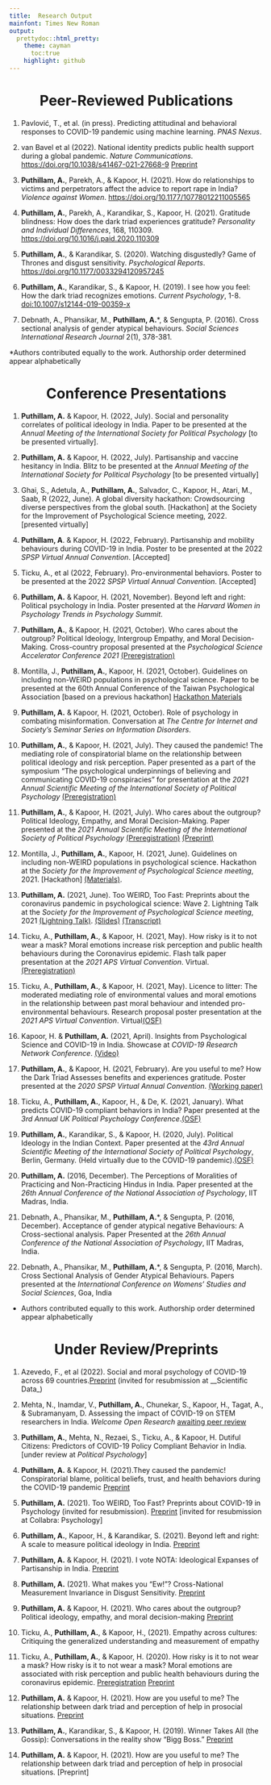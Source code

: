 ```yaml
---
title:  Research Output 
mainfont: Times New Roman
output:
  prettydoc::html_pretty:
    theme: cayman
      toc:true
    highlight: github
---
```


<center> <h1>Peer-Reviewed Publications </h1></center>

1. Pavlović, T., et al. (in press). Predicting attitudinal and behavioral responses to COVID-19 pandemic using machine learning. _PNAS Nexus_.

2. van Bavel et al (2022). National identity predicts public health support during a global pandemic. _Nature Communications_. [https://doi.org/10.1038/s41467-021-27668-9](https://doi.org/10.1038/s41467-021-27668-9) [Preprint](https://psyarxiv.com/ydt95)

3. **Puthillam, A.**, Parekh, A., & Kapoor, H. (2021). How do relationships to victims and perpetrators affect the advice to report rape in India? _Violence against Women_. [https://doi.org/10.1177/10778012211005565](https://doi.org/10.1177/10778012211005565)

4. **Puthillam, A.**, Parekh, A., Karandikar, S., Kapoor, H. (2021). Gratitude blindness: How does the dark triad experiences gratitude? _Personality and Individual Differences_, 168, 110309. [https://doi.org/10.1016/j.paid.2020.110309](https://doi.org/10.1016/j.paid.2020.110309)

5. **Puthillam, A.**, & Karandikar, S. (2020). Watching disgustedly? Game of Thrones and disgust sensitivity. _Psychological Reports_. [https://doi.org/10.1177/0033294120957245](https://doi.org/10.1177/0033294120957245)

6. **Puthillam, A.**, Karandikar, S., & Kapoor, H. (2019). I see how you feel: How the dark triad recognizes emotions. _Current Psychology_, 1-8. [doi:10.1007/s12144-019-00359-x](doi:10.1007/s12144-019-00359-x)

7. Debnath, A., Phansikar, M., **Puthillam, A.***, & Sengupta, P. (2016). Cross sectional analysis of gender atypical behaviours. _Social Sciences International Research Journal_ 2(1), 378-381.

*Authors contributed equally to the work. Authorship order determined appear alphabetically

<center> <h1> Conference Presentations </h1></center>

1. **Puthillam, A.** & Kapoor, H. (2022, July). Social and personality correlates of political ideology in India. Paper to be presented at the _Annual Meeting of the International Society for Political Psychology_ [to be presented virtually].

2. **Puthillam, A.** & Kapoor, H. (2022, July). Partisanship and vaccine hesitancy in India. Blitz to be presented at the _Annual Meeting of the International Society for Political Psychology_ [to be presented virtually]

3. Ghai, S., Adetula, A., **Puthillam, A.**, Salvador, C., Kapoor, H., Atari, M., Saab, R (2022, June). A global diversity hackathon: Crowdsourcing diverse perspectives from the global south. [Hackathon] at the Society for the Improvement of Psychological Science meeting, 2022. [presented virtually] 

4. **Puthillam, A**. & Kapoor, H. (2022, February). Partisanship and mobility behaviours during COVID-19 in India. Poster to be presented at the 2022 _SPSP Virtual Annual Convention_. [Accepted]

5. Ticku, A., et al (2022, February). Pro-environmental behaviors. Poster to be presented at the 2022 _SPSP Virtual Annual Convention_. [Accepted]

6. **Puthillam, A.** & Kapoor, H. (2021, November). Beyond left and right: Political psychology in India. Poster presented at the _Harvard Women in Psychology Trends in Psychology Summit_.

7. **Puthillam, A.**, & Kapoor, H. (2021, October). Who cares about the outgroup? Political Ideology, Intergroup Empathy, and Moral Decision-Making. Cross-country proposal presented at the _Psychological Science Accelerator Conference 2021_ [(Preregistration)](https://osf.io/sfh93)

8. Montilla, J., **Puthillam, A.**, Kapoor, H. (2021, October). Guidelines on including non-WEIRD populations in psychological science. Paper to be presented at the 60th Annual Conference of the Taiwan Psychological Association [based on a previous hackathon] [Hackathon Materials](https://osf.io/vm3sd/) 

9. **Puthillam, A.** & Kapoor, H. (2021, October). Role of psychology in combating misinformation. Conversation at _The Centre for Internet and Society’s Seminar Series on Information Disorders_.


10. **Puthillam, A.**, & Kapoor, H. (2021, July). They caused the pandemic! The mediating role of conspiratorial blame on the relationship between political ideology and risk perception. Paper presented as a part of the symposium “The psychological underpinnings of believing and communicating COVID-19 conspiracies” for presentation at the _2021 Annual Scientific Meeting of the International Society of Political Psychology_ [(Preregistration)](https://osf.io/td39c/)

11. **Puthillam, A.**, & Kapoor, H. (2021, July). Who cares about the outgroup? Political Ideology, Empathy, and Moral Decision-Making. Paper presented at the _2021 Annual Scientific Meeting of the International Society of Political Psychology_ [(Preregistration)](https://osf.io/sfh93) [(Preprint)](https://psyarxiv.com/4es5u/)

12. Montilla, J., **Puthillam, A.**, Kapoor, H. (2021, June). Guidelines on including non-WEIRD populations in psychological science. Hackathon at the _Society for the Improvement of Psychological Science meeting_, 2021. [Hackathon] [(Materials)](https://osf.io/vm3sd/).

13. **Puthillam, A.** (2021, June). Too WEIRD, Too Fast: Preprints about the coronavirus pandemic in psychological science: Wave 2. Lightning Talk at the _Society for the Improvement of Psychological Science meeting_, 2021 [(Lightning Talk)](https://osf.io/j5x87/). [(Slides)](https://mfr.osf.io/render?url=https://osf.io/ut647/?direct%26mode=render%26action=download%26mode=render) [(Transcript)](https://mfr.osf.io/render?url=https://osf.io/k3txa/?direct%26mode=render%26action=download%26mode=render)

14. Ticku, A., **Puthillam, A.**, & Kapoor, H. (2021, May). How risky is it to not wear a mask? Moral emotions increase risk perception and public health behaviours during the Coronavirus epidemic. Flash talk paper presentation at the _2021 APS Virtual Convention_. Virtual. [(Preregistration)](https://mfr.osf.io/render?url=https://osf.io/k3txa/?direct%26mode=render%26action=download%26mode=render)

15. Ticku, A., **Puthillam, A.**, & Kapoor, H. (2021, May). Licence to litter: The moderated mediating role of environmental values and moral emotions in the relationship between past moral behaviour and intended pro-environmental behaviours. Research proposal poster presentation at the _2021 APS Virtual Convention_. Virtual[(OSF)](https://mfr.osf.io/render?url=https://osf.io/k3txa/?direct%26mode=render%26action=download%26mode=render)

16. Kapoor, H. & **Puthillam, A.** (2021, April). Insights from Psychological Science and COVID-19 in India. Showcase at _COVID-19 Research Network Conference_. [(Video)](https://www.youtube.com/watch?v=rjrcDf_SR0Y)

17. **Puthillam, A.**, & Kapoor, H. (2021, February). Are you useful to me? How the Dark Triad Assesses benefits and experiences gratitude. Poster presented at the _2020 SPSP Virtual Annual Convention_. [(Working paper)](https://psyarxiv.com/5tguf/)

18. Ticku, A., **Puthillam, A.**, Kapoor, H., & De, K. (2021, January). What predicts COVID-19 compliant behaviors in India? Paper presented at the _3rd Annual UK Political Psychology Conference_.[(OSF)](https://psyarxiv.com/5tguf/)

19. **Puthillam, A.**, Karandikar, S., & Kapoor, H. (2020, July). Political Ideology in the Indian Context. Paper presented at the _43rd Annual Scientific Meeting of the International Society of Political Psychology_, Berlin, Germany. (Held virtually due to the COVID-19 pandemic).[(OSF)](https://psyarxiv.com/5tguf/)

20. **Puthillam, A.** (2016, December). The Perceptions of Moralities of Practicing and Non-Practicing Hindus in India. Paper presented at the _26th Annual Conference of the National Association of Psychology_, IIT Madras, India.

21. Debnath, A., Phansikar, M., **Puthillam, A.***, & Sengupta, P. (2016, December). Acceptance of gender atypical negative Behaviours: A Cross-sectional analysis. Paper Presented at the _26th Annual Conference of the National Association of Psychology_, IIT Madras, India.

22. Debnath, A., Phansikar, M., **Puthillam, A.***, & Sengupta, P. (2016, March). Cross Sectional Analysis of Gender Atypical Behaviours. Papers presented at the _International Conference on Womens' Studies and Social Sciences_, Goa, India

* Authors contributed equally to this work. Authorship order determined appear alphabetically


<center> <h1> Under Review/Preprints </h1></center>
1. Azevedo, F., et al (2022). Social and moral psychology of COVID-19 across 69 countries.[Preprint](https://doi.org/10.31234/osf.io/a3562) (invited for resubmission at __Scientific Data_)


2. Mehta, N., Inamdar, V., **Puthillam, A.**, Chunekar, S., Kapoor, H., Tagat, A., & Subramanyam, D. Assessing the impact of COVID-19 on STEM researchers in India. _Welcome Open Research_ [awaiting peer review](https://wellcomeopenresearch.org/articles/7-157/v1)

3. **Puthillam, A.**, Mehta, N., Rezaei, S., Ticku, A., & Kapoor, H. Dutiful Citizens: Predictors of COVID-19 Policy Compliant Behavior in India. [under review at _Political Psychology_]

4. **Puthillam, A.** & Kapoor, H. (2021).They caused the pandemic! Conspiratorial blame, political beliefs, trust, and health behaviors during the COVID-19 pandemic [Preprint](https://psyarxiv.com/frgzq)

5. **Puthillam, A.** (2021). Too WEIRD, Too Fast? Preprints about COVID-19 in Psychology (invited for resubmission). [Preprint](https://psyarxiv.com/jeh84) [invited for resubmission at Collabra: Psychology]

6. **Puthillam, A.**, Kapoor, H., & Karandikar, S. (2021). Beyond left and right: A scale to measure political ideology in India. [Preprint](https://static1.squarespace.com/static/53fe1e26e4b0e51709f9758f/t/600ac57a5d167e6f5356d961/1611318657113/Working+Paper_021-3_P.pdf)

7. **Puthillam, A.** & Kapoor, H. (2021). I vote NOTA: Ideological Expanses of Partisanship in India. [Preprint](https://psyarxiv.com/n6hek/)


8. **Puthillam, A.** (2021). What makes you “Ew!”? Cross-National Measurement Invariance in Disgust Sensitivity. [Preprint](https://psyarxiv.com/svc53/)

9. **Puthillam, A.** & Kapoor, H. (2021). Who cares about the outgroup? Political ideology, empathy, and moral decision-making [Preprint](https://psyarxiv.com/4es5u/)

10. Ticku, A., **Puthillam, A.**, & Kapoor, H., (2021). Empathy across cultures: Critiquing the generalized understanding and measurement of empathy

11. Ticku, A., **Puthillam, A.**, & Kapoor, H. (2020). How risky is it to not wear a mask? How risky is it to not wear a mask? Moral emotions are associated with risk perception and public health behaviours during the coronavirus epidemic. [Preregistration](https://osf.io/n4bpm/) [Preprint](https://psyarxiv.com/vtxuk)

12. **Puthillam, A.** & Kapoor, H. (2021). How are you useful to me? The relationship between dark triad and perception of help in prosocial situations. [Preprint](http://osf.io/5tguf)

13. **Puthillam, A.**, Karandikar, S., & Kapoor, H. (2019). Winner Takes All (the Gossip): Conversations in the reality show “Bigg Boss.” [Preprint](http://osf.io/8rvhe)

14. **Puthillam, A.** & Kapoor, H. (2021). How are you useful to me? The relationship between dark triad and perception of help in prosocial situations. [Preprint]


